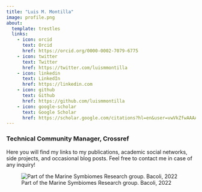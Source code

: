 ```yaml
---
title: "Luis M. Montilla"
image: profile.png
about:
  template: trestles
  links:
    - icon: orcid
      text: Orcid
      href: https://orcid.org/0000-0002-7079-6775
    - icon: twitter
      text: Twitter
      href: https://twitter.com/luismmontilla
    - icon: linkedin
      text: LinkedIn
      href: https://linkedin.com
    - icon: github
      text: Github
      href: https://github.com/luismmontilla
    - icon: google-scholar
      text: Google Scholar
      href: https://scholar.google.com/citations?hl=en&user=vwVkZfwAAAAJ&view_op=list_works&sortby=pubdate
---
```


### Technical Community Manager, Crossref

Here you will find my links to my publications, academic social networks, side projects, and occasional blog posts. Feel free to contact me in case of any inquiry!

![Part of the Marine Symbiomes Research group. Bacoli, 2022](gallery/marsym1.jpeg)
